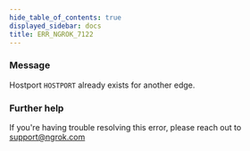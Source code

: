 ```yaml
---
hide_table_of_contents: true
displayed_sidebar: docs
title: ERR_NGROK_7122
---
```


### Message

Hostport `HOSTPORT` already exists for another edge.

<ErrorDetails />

### Further help

If you're having trouble resolving this error, please reach out to [support@ngrok.com](mailto:support@ngrok.com?subject=Help%20with%20ERR_NGROK_7122)

